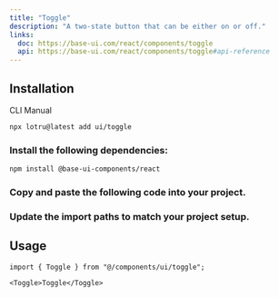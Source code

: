 ```yaml
---
title: "Toggle"
description: "A two-state button that can be either on or off."
links:
  doc: https://base-ui.com/react/components/toggle
  api: https://base-ui.com/react/components/toggle#api-reference
---
```


<ComponentPreview id="examples/toggle-01" />

## Installation

<Tabs defaultValue="cli">

<TabsList>
  <TabsTrigger value="cli">CLI</TabsTrigger>
  <TabsTrigger value="manual">Manual</TabsTrigger>
  <TabsIndicator />
</TabsList>

<TabsContent value="cli">

```bash
npx lotru@latest add ui/toggle
```

</TabsContent>

<TabsContent value="manual">

<Steps>

### Install the following dependencies:

```bash
npm install @base-ui-components/react
```

### Copy and paste the following code into your project.

<ComponentSource id="ui/toggle" />

### Update the import paths to match your project setup.

</Steps>

</TabsContent>

</Tabs>

## Usage

```tsx
import { Toggle } from "@/components/ui/toggle";
```

```tsx
<Toggle>Toggle</Toggle>
```
